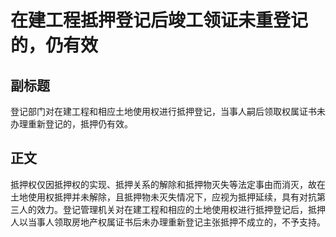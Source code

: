 # 在建工程抵押登记后竣工领证未重登记的，仍有效
## 副标题
登记部门对在建工程和相应土地使用权进行抵押登记，当事人嗣后领取权属证书未办理重新登记的，抵押仍有效。
## 正文
抵押权仅因抵押权的实现、抵押关系的解除和抵押物灭失等法定事由而消灭，故在土地使用权抵押并未解除，且抵押物未灭失情况下，应视为抵押延续，具有对抗第三人的效力。登记管理机关对在建工程和相应的土地使用权进行抵押登记后，抵押人以当事人领取房地产权属证书后未办理重新登记主张抵押不成立的，不予支持。